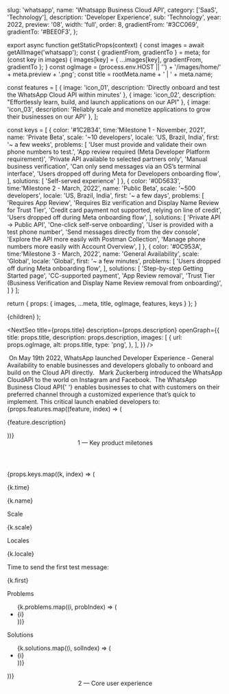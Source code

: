 
  slug: 'whatsapp',
  name: 'Whatsapp Business Cloud API',
  category: ['SaaS', 'Technology'],
  description: 'Developer Experience',
  sub: 'Technology',
  year: 2022,
  preview: '08',
  width: 'full',
  order: 8,
  gradientFrom: '#3CC069',
  gradientTo: '#BEE0F3',
};

export async function getStaticProps(context) {
  const images = await getAllImage('whatsapp');
  const { gradientFrom, gradientTo } = meta;
  for (const key in images) {
    images[key] = { ...images[key], gradientFrom, gradientTo };
  }
  const ogImage =
    (process.env.HOST || '') + '/images/home/' + meta.preview + '.png';
  const title = rootMeta.name + ' | ' + meta.name;

const features = [
{ image: 'icon_01', description: 'Directly onboard and test the WhatsApp Cloud API within minutes' },
{ image: 'icon_02', description: "Effortlessly learn, build, and launch applications on our API" },
{ image: 'icon_03', description: 'Reliably scale and monetize applications to grow their businesses on our API' },
];

const keys = [
{
color: '#1C2B34',
time:'Milestone 1 - November, 2021',
name: 'Private Beta',
scale: '~10 developers',
locale: 'US, Brazil, India',
first: '~ a few weeks',
problems: [
'User must provide and validate their own phone numbers to test.',
'App review required (Meta Developer Platform requirement)',
'Private API available to selected partners only',
'Manual business verification',
'Can only send messages via an OS’s terminal interface',
'Users dropped off during Meta for Developers onboarding flow',
],
solutions: [
'Self-served experience'
]
},
{
color: '#0D5633',
time:'Milestone 2 - March, 2022',
name: 'Public Beta',
scale: '~500 developers',
locale: 'US, Brazil, India',
first: '~ a few days',
problems: [
'Requires App Review',
'Requires Biz verification and Display Name Review for Trust Tier',
'Credit card payment not supported, relying on line of credit',
'Users dropped off during Meta onboarding flow',
],
solutions: [
'Private API -> Public API',
'One-click self-serve onboarding',
'User is provided with a test phone number',
'Send messages directly from the dev console',
'Explore the API more easily with Postman Collection',
'Manage phone numbers more easily with Account Overview',
]
},
{
color: '#0C953A',
time:'Milestone 3 - March, 2022',
name: 'General Availability',
scale: 'Global',
locale: 'Global',
first: '~ a few minutes',
problems: [
'Users dropped off during Meta onboarding flow',
],
solutions: [
'Step-by-step Getting Started page',
'CC-supported payment',
'App Review removal',
'Trust Tier (Business Verification and Display Name Review removal from onboarding)',
]
}
];

return { props: { images, ...meta, title, ogImage, features, keys } };
}

  <Layout title={meta.name} p="2xl:t-8">
    {children}
  </Layout>
);

<NextSeo
  title={props.title}
  description={props.description}
  openGraph={{
    title: props.title,
    description: props.description,
    images: [
      {
        url: props.ogImage,
        alt: props.title,
        type: 'png',
      },
    ],
  }}
/>

<FullWidth>
  <Image {...props.images['01']} />
</FullWidth>

<RegularWidth>
  <Paragraph>
    On May 19th 2022, WhatsApp launched Developer Experience - General
    Availability to enable businesses and developers globally to onboard and
    build on the Cloud API directly.
  </Paragraph>
</RegularWidth>

<RegularWidth>
  <TwoColumns>
    <Image {...props.images['02']} />
    <Image {...props.images['03']} />
  </TwoColumns>
  <Caption>
    Mark Zuckerberg introduced the WhatsApp CloudAPI to the world on Instagram
    and Facebook.
  </Caption>
</RegularWidth>

<RegularWidth>
  <Image {...props.images['04']} />
</RegularWidth>

<RegularWidth>
  <Paragraph>
    <span style={{ color: '#20C659' }}>The WhatsApp Business Cloud API</span>{' '}
    enables businesses to chat with customers on their preferred channel through
    a customized experience that’s quick to implement. This critical launch
    enabled developers to:
  </Paragraph>
</RegularWidth>

<RegularWidth>
  <div display="grid" grid="cols-1 lg:cols-3 gap-5">
    {props.features.map((feature, index) => (
      <div
        display="flex"
        flex="col"
        justify="center"
        items="center"
        bg="bg13"
        p="10"
        space="y-5"
        border="rounded-lg"
        key={index}
      >
        <div display="flex w-30 h-30" text="center">
          <Image {...props.images[feature.image]} />
        </div>
        <p text="leading-lh01 tc09" font="worksans" text="center">
          {feature.description}
        </p>
      </div>
    ))}
  </div>
</RegularWidth>

<RegularWidth>
  <Header>1 — Key product miletones</Header>
</RegularWidth>

<RegularWidth>
  <div display="grid" grid="cols-1 lg:cols-3 gap-4">
    {props.keys.map((k, index) => (
      <div border="rounded-lg" className="whatsapp-feature" key={index}>
        <div
          p="8"
          border="rounded-lg"
          text="[#E5F8E1]"
          style={{ backgroundColor: k.color }}
        >
          <p font="redhat semibold" m="b-3">
            {k.time}
          </p>
          <p font="redhat semibold" text="3xl" m="b-8">
            {k.name}
          </p>
          <div flex="~" gap="5" m="b-5">
            <div>
              <label text="xs" m="b-1">
                Scale
              </label>
              <p font="worksans">{k.scale}</p>
            </div>
            <div>
              <label text="xs" m="b-1">
                Locales
              </label>
              <p font="worksans">{k.locale}</p>
            </div>
          </div>
          <div>
            <label text="xs" m="b-1">
              Time to send the first test message:
            </label>
            <p font="worksans">{k.first}</p>
          </div>
        </div>
        <div p="8">
          <div m="b-2" flex="~" gap="2">
            <div h="6" w="6">
              <Image {...props.images['problem']} />
            </div>
            <label font="worksans medium">Problems</label>
          </div>
          <ul font="normal" text="sm" list="disc" m="l-[22px] b-8">
            {k.problems.map((i, probIndex) => (
              <li key={probIndex}>{i}</li>
            ))}
          </ul>
          <div m="b-2" flex="~" gap="2">
            <div h="6" w="6">
              <Image {...props.images['solution']} />
            </div>
            <label font="worksans medium">Solutions</label>
          </div>
          <ul font="normal" text="sm" list="disc" m="l-[22px] b-8">
            {k.solutions.map((i, solIndex) => (
              <li key={solIndex}>{i}</li>
            ))}
          </ul>
        </div>
      </div>
    ))}
  </div>
</RegularWidth>

<RegularWidth>
  <Header>2 — Core user experience</Header>
</RegularWidth>

<RegularWidth>
  <Image {...props.images['main_02']} />
  <Image {...props.images['main_03']} />
  <Image {...props.images['main_04']} />
  <Image {...props.images['main_05']} />
  <Image {...props.images['main_06']} />
  <Image {...props.images['main_07']} />
  <Image {...props.images['main_08']} />
  <Image {...props.images['main_09']} />
  <Image {...props.images['main_10']} />
</RegularWidth>

